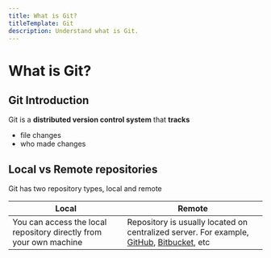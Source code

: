 ```yaml
---
title: What is Git?
titleTemplate: Git
description: Understand what is Git.
---
```



# What is Git?

## Git Introduction

Git is a **distributed version control system** that **tracks**

- file changes
- who made changes

## Local vs Remote repositories

Git has two repository types, local and remote

| Local                                                              | Remote                                                                                                                                           |
| ------------------------------------------------------------------ | ------------------------------------------------------------------------------------------------------------------------------------------------ |
| You can access the local repository directly from your own machine | Repository is usually located on centralized server. For example, [GitHub](https://github.com/), [Bitbucket](https://bitbucket.org/product), etc |

<Comments />